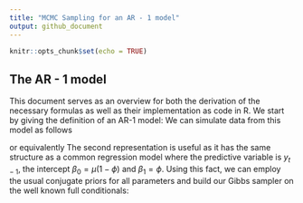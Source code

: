 ```yaml
---
title: "MCMC Sampling for an AR - 1 model"
output: github_document
---
```


```r
knitr::opts_chunk$set(echo = TRUE)
```

## The AR - 1 model
This document serves as an overview for both the derivation of the necessary formulas as well as their implementation as code in R. We start by giving the definition of an AR-1 model:
\begin{align*}
y_t = \mu + \phi(y_{t-1} - \mu) + e_t, \quad e_t \sim N(0, \sigma)
\end{align*}
We can simulate data from this model as follows 


or equivalently\begin{align*}
&y_t = \mu( 1 - \phi) + \phi( y_{t-1}) + e_t \quad e_t \sim N(0, \sigma)\\
&y_t = \beta_0 + x_t\beta_1 + e_t
\end{align*}
The second representation is useful as it has the same structure as a common regression model where the predictive variable is $y_{t-1}$, the intercept $\beta_0 = \mu( 1 - \phi)$ and $\beta_1 = \phi$. Using this fact, we can employ the usual conjugate priors for all parameters and build our Gibbs sampler on the well known full conditionals:
